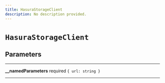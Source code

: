 ```yaml
---
title: HasuraStorageClient
description: No description provided.
---
```


# `HasuraStorageClient`

## Parameters

---

**\_\_namedParameters** <span className="optional-status">required</span> `{ url: string }`

---
